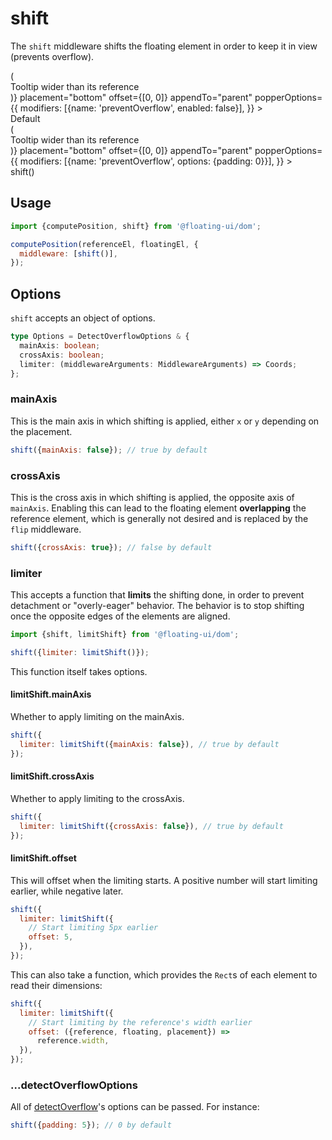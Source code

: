 
# shift

The `shift` middleware shifts the floating element in order to
keep it in view (prevents overflow).

<div className="flex flex-col gap-4">
  <Chrome>
  <Tippy
    visible
    render={() => (
      <div className="bg-gray-900 px-2 py-1 rounded text-gray-50">
        Tooltip wider than its reference
      </div>
    )}
    placement="bottom"
    offset={[0, 0]}
    appendTo="parent"
    popperOptions={{
      modifiers: [{name: 'preventOverflow', enabled: false}],
    }}
  >
    <div className="grid place-items-center text-gray-50 w-32 h-32 bg-blue-600">Default</div>
  </Tippy>
</Chrome>

  <Chrome>
    <Tippy
      visible
      render={() => (
        <div className="bg-gray-900 px-2 py-1 rounded text-gray-50">
          Tooltip wider than its reference
        </div>
      )}
      placement="bottom"
      offset={[0, 0]}
      appendTo="parent"
      popperOptions={{
        modifiers: [{name: 'preventOverflow', options: {padding: 0}}],
      }}
    >
      <div className="grid place-items-center text-gray-50 w-32 h-32 bg-blue-600">shift()</div>
  </Tippy>
  </Chrome>
</div>

## Usage

```js
import {computePosition, shift} from '@floating-ui/dom';

computePosition(referenceEl, floatingEl, {
  middleware: [shift()],
});
```

## Options

`shift` accepts an object of options.

```ts
type Options = DetectOverflowOptions & {
  mainAxis: boolean;
  crossAxis: boolean;
  limiter: (middlewareArguments: MiddlewareArguments) => Coords;
};
```

### mainAxis

This is the main axis in which shifting is applied, either `x` or
`y` depending on the placement.

```js
shift({mainAxis: false}); // true by default
```

### crossAxis

This is the cross axis in which shifting is applied, the opposite
axis of `mainAxis`. Enabling this can lead to the floating
element **overlapping** the reference element, which is generally
not desired and is replaced by the `flip` middleware.

```js
shift({crossAxis: true}); // false by default
```

### limiter

This accepts a function that **limits** the shifting done, in
order to prevent detachment or "overly-eager" behavior. The
behavior is to stop shifting once the opposite edges of the
elements are aligned.

```js
import {shift, limitShift} from '@floating-ui/dom';

shift({limiter: limitShift()});
```

This function itself takes options.

#### limitShift.mainAxis

Whether to apply limiting on the mainAxis.

```js
shift({
  limiter: limitShift({mainAxis: false}), // true by default
});
```

#### limitShift.crossAxis

Whether to apply limiting to the crossAxis.

```js
shift({
  limiter: limitShift({crossAxis: false}), // true by default
});
```

#### limitShift.offset

This will offset when the limiting starts. A positive number will
start limiting earlier, while negative later.

```js
shift({
  limiter: limitShift({
    // Start limiting 5px earlier
    offset: 5,
  }),
});
```

This can also take a function, which provides the `Rect`s of each
element to read their dimensions:

```js
shift({
  limiter: limitShift({
    // Start limiting by the reference's width earlier
    offset: ({reference, floating, placement}) =>
      reference.width,
  }),
});
```

### ...detectOverflowOptions

All of [detectOverflow](/docs/detectOverflow#options)'s options
can be passed. For instance:

```js
shift({padding: 5}); // 0 by default
```
